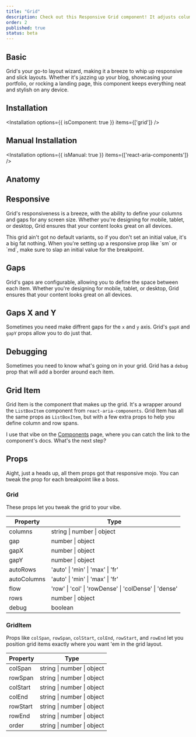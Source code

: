 ```yaml
---
title: "Grid"
description: Check out this Responsive Grid component! It adjusts columns and gaps for any device, enhancing your UI’s vibe and usability across all screen sizes.
order: 2
published: true
status: beta
---
```


## Basic
Grid's your go-to layout wizard, making it a breeze to whip up responsive and slick layouts. Whether it's jazzing up your blog, showcasing your portfolio, or rocking a landing page, this component keeps everything neat and stylish on any device.

<How withNoPadding isCenter={false} toUse="surfaces/grid/grid-basic-demo" />

## Installation
<Installation options={{ isComponent: true }} items={['grid']} />

## Manual Installation
<Installation options={{ isManual: true }} items={['react-aria-components']} />
<SourceCode toShow='grid' />

## Anatomy
<Anatomy show='grid-anatomy'/>

## Responsive
Grid's responsiveness is a breeze, with the ability to define your columns and gaps for any screen size. Whether you're designing for mobile, tablet, or desktop, Grid ensures that your content looks great on all devices.

<Note intent="primary">
  This grid ain't got no default variants, so if you don't set an initial value, it's a big fat nothing. When you're
  setting up a responsive prop like `sm` or `md`, make sure to slap an initial value for the breakpoint.
</Note>

<How withNoPadding isCenter={false} toUse="surfaces/grid/grid-responsive-demo" />

## Gaps
Grid's gaps are configurable, allowing you to define the space between each item. Whether you're designing for mobile, tablet, or desktop, Grid ensures that your content looks great on all devices.
<How withNoPadding isCenter={false} toUse="surfaces/grid/grid-gap-demo" />

## Gaps X and Y
Sometimes you need make diffrent gaps for the `x` and `y` axis. Grid's `gapX` and `gapY` props allow you to do just that.
<How withNoPadding isCenter={false} toUse="surfaces/grid/grid-gap-x-y-demo" />

## Debugging
Sometimes you need to know what's going on in your grid. Grid has a `debug` prop that will add a border around each item.
<How withNoPadding isCenter={false} toUse="surfaces/grid/grid-debug-demo" />

## Grid Item
Grid Item is the component that makes up the grid. It's a wrapper around the `ListBoxItem` component from `react-aria-components`. Grid Item has all the same props as `ListBoxItem`, but with a few extra props to help you define column and row spans.

<How withNoPadding isCenter={false} toUse="surfaces/grid/grid-item-demo" />

I use that vibe on the [Components](/components) page, where you can catch the link to the component's docs. What's the next step?

## Props
Aight, just a heads up, all them props got that responsive mojo. You can tweak the prop for each breakpoint like a boss.

### Grid
These props let you tweak the grid to your vibe.

| Property    | Type                                                  |
|-------------|-------------------------------------------------------|
| columns     | string \| number \| object                            |
| gap         | number \| object                                      |
| gapX        | number \| object                                      |
| gapY        | number \| object                                      |
| autoRows    | 'auto' \| 'min' \| 'max' \| 'fr'                      |
| autoColumns | 'auto' \| 'min' \| 'max' \| 'fr'                      |
| flow        | 'row' \| 'col' \| 'rowDense' \| 'colDense' \| 'dense' |
| rows        | number \| object                                      |
| debug       | boolean                                               |

### GridItem
Props like `colSpan`, `rowSpan`, `colStart`, `colEnd`, `rowStart`, and `rowEnd` let you position grid items exactly where you want 'em in the grid layout.

| Property | Type                       |
|----------|----------------------------|
| colSpan  | string \| number \| object |
| rowSpan  | string \| number \| object |
| colStart | string \| number \| object |
| colEnd   | string \| number \| object |
| rowStart | string \| number \| object |
| rowEnd   | string \| number \| object |
| order    | string \| number \| object |
